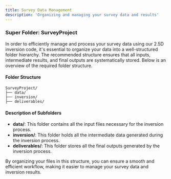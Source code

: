 ```yaml
---
title: Survey Data Management
description: 'Organizing and managing your survey data and results'
---
```


### Super Folder: SurveyProject

In order to efficiently manage and process your survey data using our 2.5D inversion code, it's essential to organize your data into a well-structured folder hierarchy. The recommended structure ensures that all inputs, intermediate results, and final outputs are systematically stored. Below is an overview of the required folder structure.

#### Folder Structure

```
SurveyProject/
├── data/
├── inversion/
├── deliverables/
```

#### Description of Subfolders

- **data/**: This folder contains all the input files necessary for the inversion process. 
- **inversion/**: This folder holds all the intermediate data generated during the inversion process.
- **deliverables/**: This folder stores all the final outputs generated by the inversion process.

By organizing your files in this structure, you can ensure a smooth and efficient workflow, making it easier to manage your survey data and inversion results.
